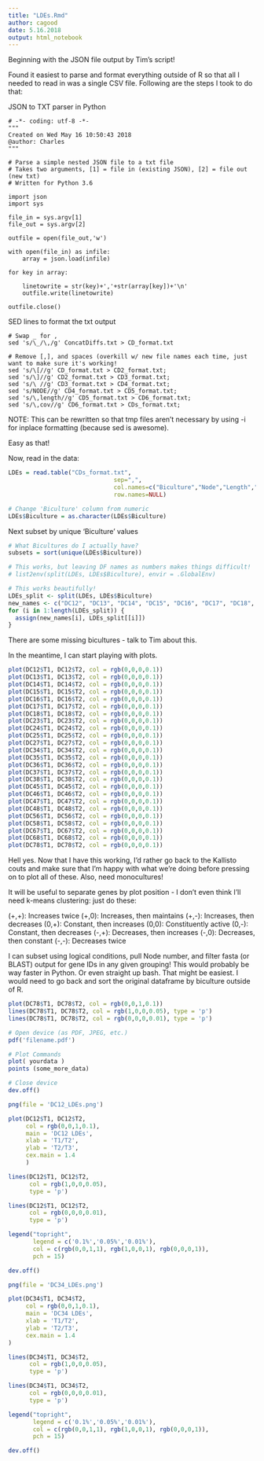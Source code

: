 ```yaml
---
title: "LDEs.Rmd"
author: cagood
date: 5.16.2018
output: html_notebook
---
```


Beginning with the JSON file output by Tim's script!

Found it easiest to parse and format everything outside of R so that all I needed to read in was a single CSV file. Following are the steps I took to do that:

JSON to TXT parser in Python
```
# -*- coding: utf-8 -*-
"""
Created on Wed May 16 10:50:43 2018
@author: Charles
"""

# Parse a simple nested JSON file to a txt file
# Takes two arguments, [1] = file in (existing JSON), [2] = file out (new txt)
# Written for Python 3.6

import json
import sys

file_in = sys.argv[1]
file_out = sys.argv[2]

outfile = open(file_out,'w')

with open(file_in) as infile:
    array = json.load(infile)

for key in array:
    
    linetowrite = str(key)+','+str(array[key])+'\n'
    outfile.write(linetowrite)

outfile.close()
```
SED lines to format the txt output
```
# Swap _ for ,
sed 's/\_/\,/g' ConcatDiffs.txt > CD_format.txt

# Remove [,], and spaces (overkill w/ new file names each time, just want to make sure it's working!
sed 's/\[//g' CD_format.txt > CD2_format.txt; 
sed 's/\]//g' CD2_format.txt > CD3_format.txt; 
sed 's/\ //g' CD3_format.txt > CD4_format.txt;
sed 's/NODE//g' CD4_format.txt > CD5_format.txt;
sed 's/\,length//g' CD5_format.txt > CD6_format.txt;
sed 's/\,cov//g' CD6_format.txt > CDs_format.txt;
```
NOTE: This can be rewritten so that tmp files aren't necessary by using -i for inplace formatting (because sed is awesome). 

Easy as that!

Now, read in the data:
```r
LDEs = read.table("CDs_format.txt",
                              sep=",",
                              col.names=c("Biculture","Node","Length","Coverage","g","i","T1","T2"),
                              row.names=NULL)

# Change 'Biculture' column from numeric
LDEs$Biculture = as.character(LDEs$Biculture)
```

Next subset by unique 'Biculture' values
```r
# What Bicultures do I actually have?
subsets = sort(unique(LDEs$Biculture))

# This works, but leaving DF names as numbers makes things difficult!
# list2env(split(LDEs, LDEs$Biculture), envir = .GlobalEnv)

# This works beautifully!
LDEs_split <- split(LDEs, LDEs$Biculture)
new_names <- c("DC12", "DC13", "DC14", "DC15", "DC16", "DC17", "DC18", "DC23", "DC24", "DC25", "DC27", "DC34", "DC35", "DC36", "DC37", "DC38", "DC45", "DC46", "DC47", "DC48", "DC56", "DC58", "DC67", "DC68", "DC78")
for (i in 1:length(LDEs_split)) {
  assign(new_names[i], LDEs_split[[i]])
}
```

There are some missing bicultures - talk to Tim about this.

In the meantime, I can start playing with plots.
```r
plot(DC12$T1, DC12$T2, col = rgb(0,0,0,0.1))
plot(DC13$T1, DC13$T2, col = rgb(0,0,0,0.1))
plot(DC14$T1, DC14$T2, col = rgb(0,0,0,0.1))
plot(DC15$T1, DC15$T2, col = rgb(0,0,0,0.1))
plot(DC16$T1, DC16$T2, col = rgb(0,0,0,0.1))
plot(DC17$T1, DC17$T2, col = rgb(0,0,0,0.1))
plot(DC18$T1, DC18$T2, col = rgb(0,0,0,0.1))
plot(DC23$T1, DC23$T2, col = rgb(0,0,0,0.1))
plot(DC24$T1, DC24$T2, col = rgb(0,0,0,0.1))
plot(DC25$T1, DC25$T2, col = rgb(0,0,0,0.1))
plot(DC27$T1, DC27$T2, col = rgb(0,0,0,0.1))
plot(DC34$T1, DC34$T2, col = rgb(0,0,0,0.1))
plot(DC35$T1, DC35$T2, col = rgb(0,0,0,0.1))
plot(DC36$T1, DC36$T2, col = rgb(0,0,0,0.1))
plot(DC37$T1, DC37$T2, col = rgb(0,0,0,0.1))
plot(DC38$T1, DC38$T2, col = rgb(0,0,0,0.1))
plot(DC45$T1, DC45$T2, col = rgb(0,0,0,0.1))
plot(DC46$T1, DC46$T2, col = rgb(0,0,0,0.1))
plot(DC47$T1, DC47$T2, col = rgb(0,0,0,0.1))
plot(DC48$T1, DC48$T2, col = rgb(0,0,0,0.1))
plot(DC56$T1, DC56$T2, col = rgb(0,0,0,0.1))
plot(DC58$T1, DC58$T2, col = rgb(0,0,0,0.1))
plot(DC67$T1, DC67$T2, col = rgb(0,0,0,0.1))
plot(DC68$T1, DC68$T2, col = rgb(0,0,0,0.1))
plot(DC78$T1, DC78$T2, col = rgb(0,0,0,0.1))
```

Hell yes. Now that I have this working, I'd rather go back to the Kallisto couts and make sure that I'm happy with what we're doing before pressing on to plot all of these. Also, need monocultures!

It will be useful to separate genes by plot position - I don't even think I'll need k-means clustering: just do these:

(+,+): Increases twice
(+,0): Increases, then maintains
(+,-): Increases, then decreases
(0,+): Constant, then increases
(0,0): Constituently active
(0,-): Constant, then decreases
(-,+): Decreases, then increases
(-,0): Decreases, then constant
(-,-): Decreases twice

I can subset using logical conditions, pull Node number, and filter fasta (or BLAST) output for gene IDs in any given grouping! This would probably be way faster in Python. Or even straight up bash. That might be easiest. I would need to go back and sort the original dataframe by biculture outside of R. 

```r
plot(DC78$T1, DC78$T2, col = rgb(0,0,1,0.1))
lines(DC78$T1, DC78$T2, col = rgb(1,0,0,0.05), type = 'p')
lines(DC78$T1, DC78$T2, col = rgb(0,0,0,0.01), type = 'p')
```

```r
# Open device (as PDF, JPEG, etc.)
pdf('filename.pdf')

# Plot Commands
plot( yourdata )
points (some_more_data)

# Close device
dev.off()
```

```r
png(file = 'DC12_LDEs.png')

plot(DC12$T1, DC12$T2, 
     col = rgb(0,0,1,0.1),
     main = 'DC12 LDEs',
     xlab = 'T1/T2',
     ylab = 'T2/T3',
     cex.main = 1.4
     )

lines(DC12$T1, DC12$T2, 
      col = rgb(1,0,0,0.05), 
      type = 'p')

lines(DC12$T1, DC12$T2, 
      col = rgb(0,0,0,0.01), 
      type = 'p')

legend("topright", 
       legend = c('0.1%','0.05%','0.01%'), 
       col = c(rgb(0,0,1,1), rgb(1,0,0,1), rgb(0,0,0,1)), 
       pch = 15)

dev.off()
```

```r
png(file = 'DC34_LDEs.png')

plot(DC34$T1, DC34$T2, 
     col = rgb(0,0,1,0.1),
     main = 'DC34 LDEs',
     xlab = 'T1/T2',
     ylab = 'T2/T3',
     cex.main = 1.4
)

lines(DC34$T1, DC34$T2, 
      col = rgb(1,0,0,0.05), 
      type = 'p')

lines(DC34$T1, DC34$T2, 
      col = rgb(0,0,0,0.01), 
      type = 'p')

legend("topright", 
       legend = c('0.1%','0.05%','0.01%'), 
       col = c(rgb(0,0,1,1), rgb(1,0,0,1), rgb(0,0,0,1)), 
       pch = 15)

dev.off()
```
